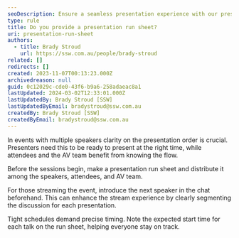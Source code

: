 ```yaml
---
seoDescription: Ensure a seamless presentation experience with our presentation run sheet, providing clarity on speaker order and timing to keep events on track.
type: rule
title: Do you provide a presentation run sheet?
uri: presentation-run-sheet
authors:
  - title: Brady Stroud
    url: https://ssw.com.au/people/brady-stroud
related: []
redirects: []
created: 2023-11-07T00:13:23.000Z
archivedreason: null
guid: 0c12029c-cde0-43f6-b9a6-258adaeac8a1
lastUpdated: 2024-03-02T12:33:01.000Z
lastUpdatedBy: Brady Stroud [SSW]
lastUpdatedByEmail: bradystroud@ssw.com.au
createdBy: Brady Stroud [SSW]
createdByEmail: bradystroud@ssw.com.au
---
```


In events with multiple speakers clarity on the presentation order is crucial. Presenters need this to be ready to present at the right time, while attendees and the AV team benefit from knowing the flow.

Before the sessions begin, make a presentation run sheet and distribute it among the speakers, attendees, and AV team.

For those streaming the event, introduce the next speaker in the chat beforehand. This can enhance the stream experience by clearly segmenting the discussion for each presentation.

Tight schedules demand precise timing. Note the expected start time for each talk on the run sheet, helping everyone stay on track.
